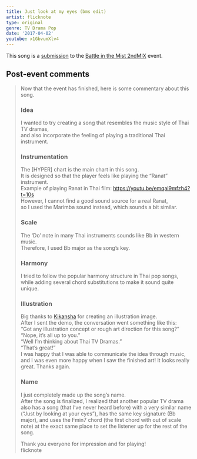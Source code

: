 ```yaml
---
title: Just look at my eyes (bms edit)
artist: flicknote
type: original
genre: TV Drama Pop
date: '2017-04-02'
youtube: x1GbvumXlv4
---
```


This song is a [submission](http://manbow.nothing.sh/event/event.cgi?action=More_def&num=18&event=119) to the [Battle in the Mist 2ndMIX](http://bmsoffighters.net/bim/) event.

## Post-event comments

> Now that the event has finished, here is some commentary about this song.
>
> ### Idea
>
> I wanted to try creating a song that resembles the music style of Thai TV dramas, \
> and also incorporate the feeling of playing a traditional Thai instrument.
>
> ### Instrumentation
>
> The [HYPER] chart is the main chart in this song. \
> It is designed so that the player feels like playing the “Ranat” instrument. \
> Example of playing Ranat in Thai film: https://youtu.be/emqal9mfzh4?t=10s \
> However, I cannot find a good sound source for a real Ranat, \
> so I used the Marimba sound instead, which sounds a bit similar.
>
> ### Scale
>
> The ‘Do’ note in many Thai instruments sounds like Bb in western music. \
> Therefore, I used Bb major as the song’s key.
>
> ### Harmony
>
> I tried to follow the popular harmony structure in Thai pop songs, \
> while adding several chord substitutions to make it sound quite unique.
>
> ### Illustration
>
> Big thanks to [Kikansha](https://twitter.com/kikansha_) for creating an illustration image. \
> After I sent the demo, the conversation went something like this: \
> “Got any illustration concept or rough art direction for this song?” \
> “Nope, it’s all up to you.” \
> “Well I’m thinking about Thai TV Dramas.” \
> “That’s great!” \
> I was happy that I was able to communicate the idea through music, and I was even more happy when I saw the finished art! It looks really great. Thanks again.
>
> ### Name
>
> I just completely made up the song’s name. \
> After the song is finalized, I realized that another popular TV drama also has a song (that I’ve never heard before) with a very similar name (“Just by looking at your eyes”), has the same key signature (Bb major), and uses the Fmin7 chord (the first chord with out of scale note) at the exact same place to set the listener up for the rest of the song.
>
> Thank you everyone for impression and for playing! \
> flicknote

